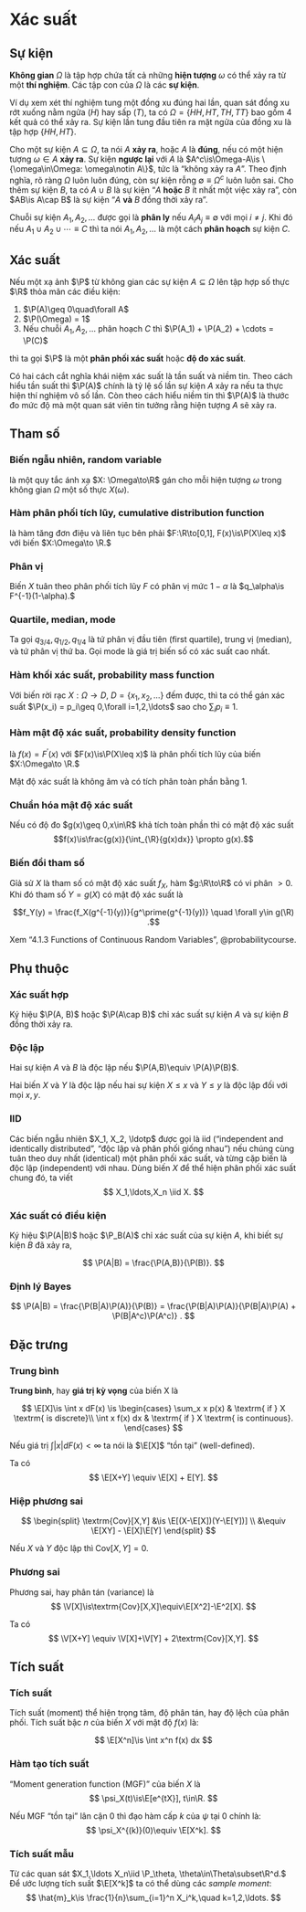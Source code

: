 # Xác suất

## Sự kiện

**Không gian** $\Omega$ là tập hợp chứa tất cả những **hiện tượng**
$\omega$ có thể xảy ra từ một **thí nghiệm**. Các tập con của $\Omega$
là các **sự kiện**.

Ví dụ xem xét thí nghiệm tung một đồng xu đúng hai lần, quan sát đồng xu
rớt xuống nằm ngửa ($H$) hay sấp ($T$), ta có
$\Omega = \{HH, HT, TH, TT\}$ bao gồm 4 kết quả có thể xảy ra. Sự kiện
lần tung đầu tiên ra mặt ngửa của đồng xu là tập hợp $\{HH, HT\}.$

Cho một sự kiện $A\subseteq\Omega$, ta nói $A$ **xảy ra**, hoặc $A$ là
**đúng**, nếu có một hiện tượng $\omega\in A$ **xảy ra**. Sự kiện
**ngược lại** với $A$ là
$A^c\is\Omega-A\is \{\omega\in\Omega: \omega\notin A\}$, tức là "không
xảy ra $A$". Theo định nghĩa, rõ ràng $\Omega$ luôn luôn đúng, còn sự
kiện rỗng $\emptyset\equiv\Omega^c$ luôn luôn sai. Cho thêm sự kiện $B$,
ta có $A\cup B$ là sự kiện "$A$ **hoặc** $B$ ít nhất một việc xảy ra",
còn $AB\is A\cap B$ là sự kiện "$A$ **và** $B$ đồng thời xảy ra".

Chuỗi sự kiện $A_1, A_2, \ldots$ được gọi là **phân ly** nếu
$A_i A_j\equiv\emptyset$ với mọi $i\neq j$. Khi đó nếu
$A_1\cup A_2\cup\cdots\equiv C$ thì ta nói $A_1, A_2, \ldots$ là một
cách **phân hoạch** sự kiện $C$.


## Xác suất

Nếu một xạ ảnh $\P$ từ không gian các sự kiện $A\subseteq\Omega$ lên tập
hợp số thực $\R$ thỏa mãn các điều kiện:

1.  $\P(A)\geq 0\quad\forall A$
2.  $\P(\Omega) = 1$
3.  Nếu chuỗi $A_1, A_2, \ldots$ phân hoạch $C$ thì
    $\P(A_1) + \P(A_2) + \cdots = \P(C)$

thì ta gọi $\P$ là một **phân phối xác suất** hoặc **độ đo xác suất**.

Có hai cách cắt nghĩa khái niệm xác suất là tần suất và niềm tin. Theo
cách hiểu tần suất thì $\P(A)$ chính là tỷ lệ số lần sự kiện $A$ xảy ra
nếu ta thực hiện thí nghiệm vô số lần. Còn theo cách hiểu niềm tin thì
$\P(A)$ là thước đo mức độ mà một quan sát viên tin tưởng rằng hiện
tượng $A$ sẽ xảy ra.

## Tham số

::: {#def-randvar}
### Biến ngẫu nhiên, random variable
là một quy tắc ánh xạ $X: \Omega\to\R$ gán cho
mỗi hiện tượng $\omega$ trong không gian $\Omega$ một số thực
$X(\omega).$
:::

:::{#def-cdf}
### Hàm phân phối tích lũy, cumulative distribution function
là hàm tăng đơn điệu và liên tục bên phải
$F:\R\to[0,1], F(x)\is\P(X\leq x)$
với biến
$X:\Omega\to \R.$
:::

::: {#def-quantile}
### Phân vị
Biến $X$ tuân theo phân phối tích lũy $F$
có
phân vị mức $1-\alpha$
là $q_\alpha\is F^{-1}(1-\alpha).$
:::

:::{#def-median-mode}
### Quartile, median, mode
Ta gọi $q_{3/4}, q_{1/2}, q_{1/4}$
là tứ phân vị đầu tiên (first quartile), trung vị (median), và tứ phân vị thứ ba.
Gọi mode là giá trị biến số có xác suất cao nhất.
:::

:::{#def-pmf}
### Hàm khối xác suất, probability mass function
Với biến rời rạc
$X:\Omega\to D,$
$D=\{x_1, x_2, \ldots\}$ đếm được,
thì ta có thể gán xác suất
$\P(x_i) = p_i\geq 0,\forall i=1,2,\ldots$ sao cho
$\sum_i p_i \equiv 1.$
:::

:::{#def-pdf}
### Hàm mật độ xác suất, probability density function
là $f(x) = F^\prime(x)$
với
$F(x)\is\P(X\leq x)$ là phân phối tích lũy của
biến
$X:\Omega\to \R.$
:::

Mật độ xác suất là không âm và có tích phân toàn phần bằng $1.$

:::{#thm-density-propto}
### Chuẩn hóa mật độ xác suất
Nếu có độ đo $g(x)\geq 0,x\in\R$ khả tích toàn phần
thì có mật độ xác suất
$$f(x)\is\frac{g(x)}{\int_{\R}{g(x)dx}} \propto g(x).$$
:::

:::{#thm-rv-transformation}
### Biến đổi tham số
Gỉả sử $X$ là tham số có mật độ xác suất $f_X$,
hàm $g:\R\to\R$ có vi phân $>0$.
Khi đó tham số $Y=g(X)$ có mật độ xác suất là

$$f_Y(y) = \frac{f_X(g^{-1}(y))}{g^\prime(g^{-1}(y))}
\quad \forall y\in g(\R)
.$$
:::
:::{.proof}
Xem "4.1.3 Functions of Continuous Random Variables",
@probabilitycourse.
:::

## Phụ thuộc

::: {#def-joint-proba}
### Xác suất hợp
Ký hiệu $\P(A, B)$ hoặc $\P(A\cap B)$ chỉ xác suất sự kiện $A$ và sự
kiện $B$ đồng thời xảy ra.
:::

::: {#def-independent-var}
### Độc lập
Hai sự kiện $A$ và $B$ là độc lập nếu $\P(A,B)\equiv \P(A)\P(B)$.

Hai biến $X$ và $Y$ là độc lập nếu hai sự kiện $X\leq x$ và $Y\leq y$ là
độc lập đối với mọi $x,y$.
:::

::: {#def-iid}
### IID
Các biến ngẫu nhiên $X_1, X_2, \ldotp$ được gọi là
iid ("independent and identically distributed", "độc lập và phân phối giống nhau")
nếu chúng
cùng tuân theo duy nhất (identical) một phân phối xác suất,
và từng cặp biến là độc lập (independent) với nhau.
Dùng biến $X$ để thể hiện phân phối xác suất chung đó, ta
viết
$$
X_1,\ldots,X_n \iid X.
$$
:::

::: {#def-conditional-proba}
### Xác suất có điều kiện
Ký hiệu $\P(A|B)$ hoặc $\P_B(A)$ chỉ xác suất của sự kiện $A$, khi biết
sự kiện $B$ đã xảy ra,

$$
\P(A|B) = \frac{\P(A,B)}{\P(B)}.
$$
:::


::: {#thm-bayes}
### Định lý Bayes
$$
\P(A|B) = \frac{\P(B|A)\P(A)}{\P(B)}
= \frac{\P(B|A)\P(A)}{\P(B|A)\P(A) + \P(B|A^c)\P(A^c)}
.
$$
:::

## Đặc trưng

::: {#def-expectation}
### Trung bình
**Trung bình**, hay **giá trị kỳ vọng** của biến X là

$$
\E[X]\is
\int x dF(x)
\is
\begin{cases}
\sum_x x p(x) & \textrm{ if } X \textrm{ is discrete}\\
\int x f(x) dx & \textrm{ if } X \textrm{ is continuous}.
\end{cases}
$$
:::

Nếu giá trị $\int |x| dF(x) < \infty$ ta nói là $\E[X]$ "tồn tại"
(well-defined).

Ta có
$$
\E[X+Y] \equiv \E[X] + E[Y].
$$

::: {#def-covar}
### Hiệp phương sai
$$
\begin{split}
\textrm{Cov}[X,Y] &\is \E[(X-\E[X])(Y-\E[Y])] \\
&\equiv \E[XY] - \E[X]\E[Y]
\end{split}
$$
:::

Nếu $X$ và $Y$ độc lập thì $\textrm{Cov}[X,Y] = 0$.

::: {#def-variance}
### Phương sai
Phương sai, hay phân tán (variance) là
$$
\V[X]\is\textrm{Cov}[X,X]\equiv\E[X^2]-\E^2[X].
$$
:::

Ta có
$$
\V[X+Y] \equiv \V[X]+\V[Y] + 2\textrm{Cov}[X,Y].
$$

## Tích suất

:::{#def-moment}
### Tích suất
Tích suất (moment) thể hiện trọng tâm, độ phân tán, hay độ lệch
của phân phối. Tích suất bậc $n$ của biến $X$ với mật độ $f(x)$ là:
:::

$$
\E[X^n]\is \int x^n f(x) dx
$$

::: {#def-mgf}
### Hàm tạo tích suất
"Moment generation function (MGF)" của biến $X$ là
$$
\psi_X(t)\is\E[e^{tX}], t\in\R.
$$
:::

Nếu MGF "tồn tại" lân cận $0$ thì đạo hàm cấp $k$ của $\psi$ tại $0$
chính là:
$$
\psi_X^{(k)}(0)\equiv \E[X^k].
$$

:::{#def-sample-moment}
### Tích suất mẫu
Từ các quan sát
$X_1,\ldots X_n\iid \P_\theta, \theta\in\Theta\subset\R^d.$
Để ước lượng tích suất
$\E[X^k]$
ta có thể dùng các *sample moment*:
$$
\hat{m}_k\is \frac{1}{n}\sum_{i=1}^n X_i^k,\quad k=1,2,\ldots.
$$
:::
